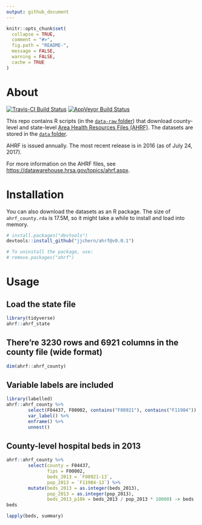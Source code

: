 ```yaml
---
output: github_document
---
```


<!-- README.md is generated from README.Rmd. Please edit that file -->

```r
knitr::opts_chunk$set(
  collapse = TRUE,
  comment = "#>",
  fig.path = "README-",
  message = FALSE, 
  warning = FALSE,
  cache = TRUE
)
```

# About

[![Travis-CI Build Status](https://travis-ci.org/jjchern/ahrf.svg?branch=master)](https://travis-ci.org/jjchern/ahrf)
[![AppVeyor Build Status](https://ci.appveyor.com/api/projects/status/github/jjchern/ahrf?branch=master&svg=true)](https://ci.appveyor.com/project/jjchern/ahrf)

This repo contains R scripts (in the [`data-raw` folder](https://github.com/jjchern/ahrf/tree/master/data-raw)) that download county-level and state-level 
[Area Health Resources Files (AHRF)](http://ahrf.hrsa.gov/download.htm). The datasets are stored in the [`data` folder](https://github.com/jjchern/ahrf/tree/master/data). 

AHRF is issued annually. 
The most recent release is in 2016 (as of July 24, 2017).

For more information on the AHRF files, see [https://datawarehouse.hrsa.gov/topics/ahrf.aspx](https://datawarehouse.hrsa.gov/topics/ahrf.aspx).

# Installation

You can also download the datasets as an R package.
The size of `ahrf_county.rda` is 17.5M, so it might take a while to install and load into memory.

```R
# install.packages("devtools")
devtools::install_github("jjchern/ahrf@v0.0.1")

# To uninstall the package, use:
# remove.packages("ahrf")
```

# Usage

## Load the state file

```r
library(tidyverse)
ahrf::ahrf_state
```

## There're 3230 rows and 6921 columns in the county file (wide format)

```r
dim(ahrf::ahrf_county)
```

## Variable labels are included

```r
library(labelled)
ahrf::ahrf_county %>% 
        select(F04437, F00002, contains("F08921"), contains("F11984")) %>% 
        var_label() %>% 
        enframe() %>% 
        unnest()
```

## County-level hospital beds in 2013

```r
ahrf::ahrf_county %>% 
        select(county = F04437, 
               fips = F00002, 
               beds_2013 = `F08921-13`,
               pop_2013 = `F11984-13`) %>% 
        mutate(beds_2013 = as.integer(beds_2013),
               pop_2013 = as.integer(pop_2013),
               beds_2013_p10k = beds_2013 / pop_2013 * 10000) -> beds
beds

lapply(beds, summary)
```
